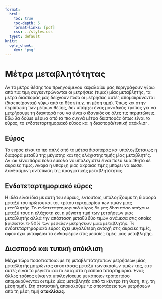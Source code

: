 ```yaml
---
format:
  html:
    toc: true
    toc-depth: 5
    format-links: [pdf]
    css: ../styles.css
  typst: default
knitr:
  opts_chunk:
    dev: 'png'
---
```


```{=typst}

#set text(font: "Noto Serif", lang: "el") // ensures bold + Greek shaping
    #let tbox(title, body) = rect(fill: luma(240), stroke: 1pt + gray, radius: 6pt, inset: 10pt)[
    #text(weight: "bold")[#title]
    #v(5pt)
    #body
  ]

```

# Μέτρα μεταβλητότητας

Αν τα μέτρα θέσης του προηγούμενου κεφαλαίου μας περιγράφουν γύρω από πια τιμή
συγκεντρώνονται οι μετρήσεις (τιμές) μίας μεταβλητής, τα μέτρα διασποράς μας
δείχνουν πόσο οι μετρήσεις αυτές απομακρύνονται (διασπείρονται) γύρω από τη θέση
(π.χ. τη μέση τιμή). Όπως και στην περίπτωση των μέτρων θέσης, δεν υπάρχει ένας
μοναδικός τρόπος για να μετρήσουμε τη διασπορά που να είναι ο ιδανικός σε όλες
τις περιπτώσεις. Εδώ θα δούμε μέρικα από τα πιο συχνά μέτρα διασποράς όπως είναι
το εύρος, το ενδοτεταρτημοριακό εύρος και η διασπορά/τυπική απόκλιση.

## Εύρος

Το εύρος είναι το πιο απλό από τα μέτρα διασποράς και υπολογίζεται ως η διαφορά
μεταξύ της μέγιστης και της ελάχιστης τιμής μίας μεταβλητής. Αν και είναι πάρα
πολύ εύκολο να υπολογιστεί είναι πολύ ευαίσθητο σε ακραίες τιμές. Ακόμα η ύπαρξη
μίας ακραίας τιμής μπορεί να δώσει λανθασμένη εντύπωση της πραγματικής
μεταβλητότητας.

## Ενδοτεταρτημοριακό εύρος

Η ιδέα είναι ίδια με αυτή του εύρους, εντούτοις, υπολογίζουμε τη διαφορά μεταξύ
του πρώτου και του τρίτου τερτημορίου των τιμών μιας μεταβλητής. Το
ενδοτεταρτημοριακό εύρος δε μας δίνει πόσο απέχουν μεταξύ τους η ελάχιστη και η
μέγιστη τιμή των μετρήσεων μιας μεταβλητής αλλά την απόσταση μεταξύ δύο τιμών
ανάμεσα στις οποίες βρίσκεται το 50% των μεσαίων μετρήσεων μιας μεταβλητής. Το
ενδοτεταρτημοριακό εύρος έχει μεγαλύτερη αντοχή στις ακραίες τιμές, αφού έχει
μεταφέρει το ενδιαφέρον στις μεσαίες τιμές μιας μεταβλητής.

## Διασπορά και τυπική απόκλιση

Μέχρι τώρα ποσοτικοποιούμε τη μεταβλητότητα των μετρήσεων μίας μεταβλητής
μετρώντας αποστάσεις μεταξύ των ακραίων τιμών της, είτε αυτές είναι το μέγιστο
και το ελάχιστο ή κάποια τεταρτημόρια. Ένας άλλος τρόπος είναι να υπολογίσουμε
με κάποιον τρόπο πόσο απομακρύνονται οι τιμές μίας μεταβλητής από το κέντρο (τη
θέση, π.χ. τη μέση τιμή). Στη στατιστική, αποκαλούμε τις αποστάσεις των
μετρήσεων από τη μέση τιμή **αποκλίσεις**.


